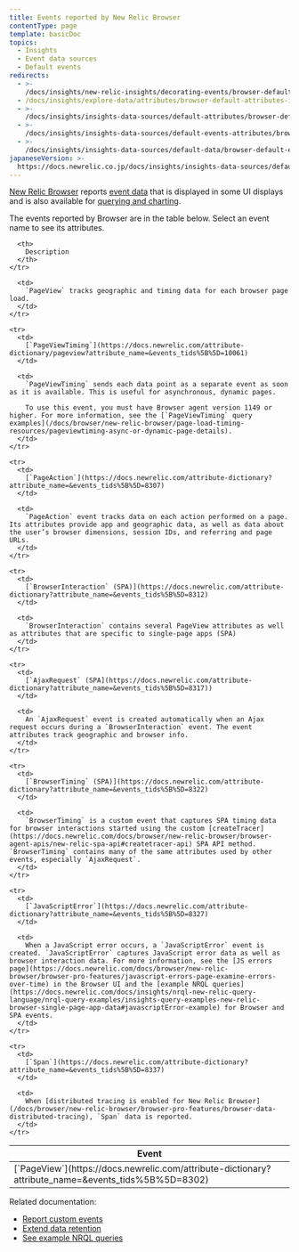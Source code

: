 ```yaml
---
title: Events reported by New Relic Browser
contentType: page
template: basicDoc
topics:
  - Insights
  - Event data sources
  - Default events
redirects:
  - >-
    /docs/insights/new-relic-insights/decorating-events/browser-default-attributes-insights
  - /docs/insights/explore-data/attributes/browser-default-attributes-insights
  - >-
    /docs/insights/insights-data-sources/default-attributes/browser-default-attributes-insights
  - >-
    /docs/insights/insights-data-sources/default-events-attributes/browser-default-events-attributes-insights
  - >-
    /docs/insights/insights-data-sources/default-data/browser-default-events-attributes-insights
japaneseVersion: >-
  https://docs.newrelic.co.jp/docs/insights/insights-data-sources/default-data/browser-default-events-insights
---
```


[New Relic Browser](/docs/browser/new-relic-browser/getting-started/introduction-new-relic-browser) reports [event data](https://docs.newrelic.com/docs/using-new-relic/data/understand-data/new-relic-data-types#event-data) that is displayed in some UI displays and is also available for [querying and charting](https://docs.newrelic.com/docs/using-new-relic/data/understand-data/query-new-relic-data).

The events reported by Browser are in the table below. Select an event name to see its attributes.

<Table>
  <thead>
    <tr>
      <th style={{ width: "250px" }}>
        Event
      </th>

      <th>
        Description
      </th>
    </tr>
  </thead>

  <tbody>
    <tr>
      <td>
        [`PageView`](https://docs.newrelic.com/attribute-dictionary?attribute_name=&events_tids%5B%5D=8302)
      </td>

      <td>
        `PageView` tracks geographic and timing data for each browser page load.
      </td>
    </tr>

    <tr>
      <td>
        [`PageViewTiming`](https://docs.newrelic.com/attribute-dictionary/pageview?attribute_name=&events_tids%5B%5D=10061)
      </td>

      <td>
        `PageViewTiming` sends each data point as a separate event as soon as it is available. This is useful for asynchronous, dynamic pages.

        To use this event, you must have Browser agent version 1149 or higher. For more information, see the [`PageViewTiming` query examples](/docs/browser/new-relic-browser/page-load-timing-resources/pageviewtiming-async-or-dynamic-page-details).
      </td>
    </tr>

    <tr>
      <td>
        [`PageAction`](https://docs.newrelic.com/attribute-dictionary?attribute_name=&events_tids%5B%5D=8307)
      </td>

      <td>
        `PageAction` event tracks data on each action performed on a page. Its attributes provide app and geographic data, as well as data about the user’s browser dimensions, session IDs, and referring and page URLs.
      </td>
    </tr>

    <tr>
      <td>
        [`BrowserInteraction` (SPA)](https://docs.newrelic.com/attribute-dictionary?attribute_name=&events_tids%5B%5D=8312)
      </td>

      <td>
        `BrowserInteraction` contains several PageView attributes as well as attributes that are specific to single-page apps (SPA)
      </td>
    </tr>

    <tr>
      <td>
        [`AjaxRequest` (SPA](https://docs.newrelic.com/attribute-dictionary?attribute_name=&events_tids%5B%5D=8317))
      </td>

      <td>
        An `AjaxRequest` event is created automatically when an Ajax request occurs during a `BrowserInteraction` event. The event attributes track geographic and browser info.
      </td>
    </tr>

    <tr>
      <td>
        [`BrowserTiming` (SPA)](https://docs.newrelic.com/attribute-dictionary?attribute_name=&events_tids%5B%5D=8322)
      </td>

      <td>
        `BrowserTiming` is a custom event that captures SPA timing data for browser interactions started using the custom [createTracer](https://docs.newrelic.com/docs/browser/new-relic-browser/browser-agent-apis/new-relic-spa-api#createtracer-api) SPA API method. `BrowserTiming` contains many of the same attributes used by other events, especially `AjaxRequest`.
      </td>
    </tr>

    <tr>
      <td>
        [`JavaScriptError`](https://docs.newrelic.com/attribute-dictionary?attribute_name=&events_tids%5B%5D=8327)
      </td>

      <td>
        When a JavaScript error occurs, a `JavaScriptError` event is created. `JavaScriptError` captures JavaScript error data as well as browser interaction data. For more information, see the [JS errors page](https://docs.newrelic.com/docs/browser/new-relic-browser/browser-pro-features/javascript-errors-page-examine-errors-over-time) in the Browser UI and the [example NRQL queries](https://docs.newrelic.com/docs/insights/nrql-new-relic-query-language/nrql-query-examples/insights-query-examples-new-relic-browser-single-page-app-data#javascriptError-example) for Browser and SPA events.
      </td>
    </tr>

    <tr>
      <td>
        [`Span`](https://docs.newrelic.com/attribute-dictionary?attribute_name=&events_tids%5B%5D=8337)
      </td>

      <td>
        When [distributed tracing is enabled for New Relic Browser](/docs/browser/new-relic-browser/browser-pro-features/browser-data-distributed-tracing), `Span` data is reported.
      </td>
    </tr>
  </tbody>
</Table>

Related documentation:

* [Report custom events](/docs/insights/insights-data-sources/custom-data/report-custom-event-data)
* [Extend data retention](/docs/insights/use-insights-ui/manage-account-data/extend-event-data-retention)
* [See example NRQL queries](/docs/query-data/nrql-new-relic-query-language/nrql-query-tutorials)

